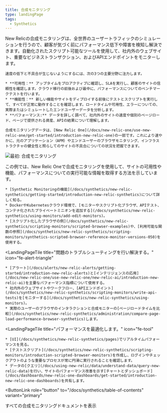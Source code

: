 ```yaml
---
title: 合成モニタリング
type: landingPage
tags:
  - Synthetics
---
```


<LandingPageHero>
  <HeroContent>
    New Relicの合成モニタリングは、全世界のユーザートラフィックのシミュレーションを行うので、顧客が気づく前にパフォーマンス低下や障害を検知し解決できます。自動化されたスクリプト可能なツールを使用して、社内外のウェブサイト、重要なビジネストランザクション、およびAPIエンドポイントをモニターします。

    速度の低下と不具合が生じないようにするには、次の3つの主要分野に注力します。

    * **可用性：** アップタイムをプロアクティブに確認し、SLAを実行し、顧客のサイトの信頼性を確認します。クラウド移行の前後および最中に、パフォーマンスについてのベンチマークテストを行います。
    * **機能性：** 新しい機能やサイトをディプロイする前後にテストとスクリプトを実行して、すべてが正常に動作することを確認します。ロードタイムや可用性、エラーについての、実際またはシミュレートしたエンドユーザーデータを分析します。
    * **パフォーマンス:** データを詳しく調べて、社内外のサイトの速度や個別のページロード、ページで提供される資産、APIの結果について理解します。

    合成モニタリングデータは、[New Relic One](/docs/new-relic-one/use-new-relic-one/get-started/introduction-new-relic-one)の一部です。これにより速やかに、元のアプリケーション（APM）やエンドユーザーのブラウザモニタリング、インフラストラクチャの健全性と照らしてのサイトの不具合についての状況を把握できます。
  </HeroContent>

  ![最初: 合成モニタリング](./images/synthetics-landing-page-prototype072020.png "最初: 合成モニタリング")

  <figcaption>
    この例では、New Relic Oneで合成モニタリングを使用して、サイトの可用性や機能、パフォーマンスについての実行可能な情報を取得する方法を示しています。
  </figcaption>
</LandingPageHero>

<LandingPageTileGrid>
  <LandingPageTile
    title="始めてみましょう。"
    icon="fe-check-square"
  >


    * [Synthetic Monitoringの機能](/docs/synthetics/new-relic-synthetics/getting-started/introduction-new-relic-synthetics)について詳しく知る。
    * DockerやKubernetesクラウド環境で、[モニターやスクリプト化ブラウザ、APIテスト、コンテナ化されたプライベートミニオンを追加する](/docs/synthetics/new-relic-synthetics/using-monitors/add-edit-monitors)。
    * [スクリプト化したブラウザの例](/docs/synthetics/new-relic-synthetics/scripting-monitors/scripted-browser-examples)や、[利用可能な関数の参照](/docs/synthetics/new-relic-synthetics/scripting-monitors/synthetics-scripted-browser-reference-monitor-versions-050)を使用する。
  </LandingPageTile>

  <LandingPageTile
    title="問題のトラブルシューティングを行い解決する。"
    icon="fe-alert-triangle"
  >


    * [アラート](/docs/alerts/new-relic-alerts/getting-started/introduction-new-relic-alerts)と[インテリジェンスの応用](/docs/new-relic-one/use-new-relic-one/new-relic-ai/introduction-new-relic-ai)を主要なパフォーマンス指標について使用する。
    * 社内外のウェブサイトやワークフロー、[APIエンドポイント](/docs/synthetics/new-relic-synthetics/scripting-monitors/write-api-tests)を[モニターする](/docs/synthetics/new-relic-synthetics/using-monitors)。
    * 実際のユーザーのブラウザのインタラクションと合成モニターの[ページロードタイムを比較](/docs/synthetics/new-relic-synthetics/administration/compare-page-load-performance-browser-synthetics)します。
  </LandingPageTile>

  <LandingPageTile
    title="パフォーマンスを最適化します。"
    icon="fe-tool"
  >


    * [UI](/docs/synthetics/new-relic-synthetics/pages)でリアルタイムパフォーマンスを見る。
    * [テストスクリプト](/docs/synthetics/new-relic-synthetics/scripting-monitors/introduction-scripted-browser-monitors)を作成し、ログインやチェックアウトのような重要なプロセスが常に円滑に実行されることを確認します。
    * データの[クエリ](/docs/using-new-relic/data/understand-data/query-new-relic-data)を行い、サイトのパフォーマンス改善を示す[チャートとダッシュボード](/docs/dashboards/new-relic-one-dashboards/get-started/introduction-new-relic-one-dashboards)を共有します。
  </LandingPageTile>
</LandingPageTileGrid>

<ButtonLink
  role="button"
  to="/docs/synthetics/table-of-contents"
  variant="primary"
>
  すべての合成モニタリングドキュメントを表示
</ButtonLink>
